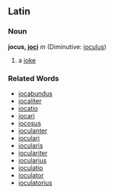==Latin==
===Noun===
'''jocus, [[Wiktionary Appendix:Latin second declension|joci]]''' ''m'' (Diminutive: [[ioculus]])

#a [[joke]]
===Related Words===
*[[iocabundus]]
*[[iocaliter]]
*[[iocatio]]
*[[iocari]]
*[[iocosus]]
*[[ioculanter]]
*[[ioculari]]
*[[iocularis]]
*[[ioculariter]]
*[[iocularius]]
*[[ioculatio]]
*[[ioculator]]
*[[ioculatorius]]